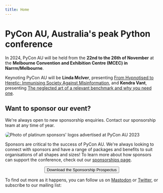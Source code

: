 ```yaml
---
title: Home
---
```



# PyCon AU, Australia's peak Python conference

In 2024, PyCon AU will be held from the **22nd to the 26th of November** at the **Melbourne Convention and Exhibition Centre (MCEC) in Narrm/Melbourne**.

Keynoting PyCon AU will be **Linda McIver**, presenting [From Hypnotised to Heretic: Immunising Society Against Misinformation](/program/BXZ9ZA), and **Kendra Vant**, presenting [The neglected art of a relevant benchmark and why you need one](/program/WDC77B).


## Want to sponsor our event?

We're always open to new sponsorship enquiries. Contact our sponsorship team at any time of year.

<img
  src="/pyconau-sponsor-image-banner.jpeg"
  alt="Photo of platinum sponsors' logos advertised at PyCon AU 2023"
  style="border-radius: 0.5rem;"
/>

Sponsors are critical to the success of PyCon AU. We're always looking to connect with sponsors and have a range of packages and benefits to suit organisations of all shapes and sizes! To learn more about how sponsors can support the conference, check out our <a href="/sponsor">sponsorships page</a>.

<center>
  <Button
    type="chonk"
    block
    href="/files/PyCon%20AU%202024%20-%20Sponsorship%20Prospectus%20-%20November%20Update.pdf"
  >
    Download the Sponsorship Prospectus
  </Button>
</center>

To find out more as it happens, you can follow us on <a href="https://mastodon.pycon.org.au/@pyconau">Mastodon</a> or <a href="https://twitter.com/PyConAU">Twitter</a>, or subscribe to our mailing list:

<MailingListSignup />
